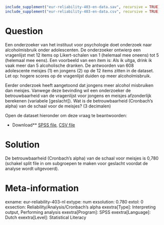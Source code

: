```r
include_supplement("eur-reliability-403-en-data.sav", recursive = TRUE)
include_supplement("eur-reliability-403-en-data.csv", recursive = TRUE)
```

Question
========
Een onderzoeker van het instituut voor psychologie doet onderzoek naar alcoholmisbruik onder adolescenten. De onderzoeker ontwierp een vragenlijst met 12 items op Likert-schalen van 1 (helemaal mee oneens) tot 5 (helemaal mee eens). Een voorbeeld van een item is: Als ik uitga, drink ik vaak meer dan 5 alcoholische dranken. De antwoorden van 608 adolescente meisjes (1) en jongens (2) op de 12 items zitten in de dataset. Let op: hogere scores op de vragenlijst duiden op meer alcoholmisbruik.

Eerder onderzoek heeft aangetoond dat jongens meer alcohol misbruiken dan meisjes. Vanwege deze bevinding wil een onderzoeker de betrouwbaarheid van de vragenlijst voor jongens en meisjes afzonderlijk berekenen (variabele [geslacht]). Wat is de betrouwbaarheid (Cronbach's alpha) van de schaal voor de meisjes? (3 decimalen)

Open de dataset hieronder om deze vraag te beantwoorden:

* Download** [SPSS file](eur-reliability-403-en-data.sav), [CSV file](eur-reliability-403-en-data.csv)


Solution
========
De betrouwbaarheid (Cronbach's alpha) van de schaal voor meisjes is 0,780 (schakel split file in om subgroepen te maken voor geslacht voordat de analyse wordt uitgevoerd).

Meta-information
================
exname: eur-reliability-403-nl
extype: num
exsolution: 0.780
extol: 0
exsection: Reliability/Analysis/Cronbach's alpha
exextra[Type]: Interpreting output, Performing analysis
exextra[Program]: SPSS
exextra[Language]: Dutch
exextra[Level]: Statistical Literacy
